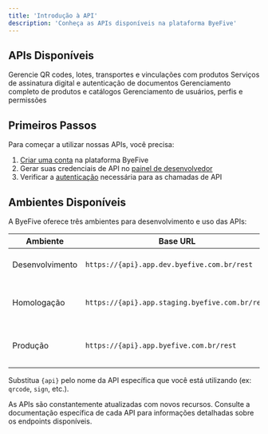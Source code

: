 ```yaml
---
title: 'Introdução à API'
description: 'Conheça as APIs disponíveis na plataforma ByeFive'
---
```


## APIs Disponíveis

<CardGroup cols={2}>
  <Card 
    title="QR Codes API" 
    icon="qrcode" 
    href="/api-reference/qr-codes/introduction"
  >
    Gerencie QR codes, lotes, transportes e vinculações com produtos
  </Card>
  <Card 
    title="Sign API" 
    icon="signature" 
    href="/api-reference/sign/introduction"
  >
    Serviços de assinatura digital e autenticação de documentos
  </Card>
  <Card 
    title="Products API" 
    icon="box" 
    href="/api-reference/products/introduction"
  >
    Gerenciamento completo de produtos e catálogos
  </Card>
  <Card 
    title="Users API" 
    icon="users" 
    href="/api-reference/users/introduction"
  >
    Gerenciamento de usuários, perfis e permissões
  </Card>
</CardGroup>

## Primeiros Passos

Para começar a utilizar nossas APIs, você precisa:

1. [Criar uma conta](https://dashboard.byefive.com.br/signup) na plataforma ByeFive
2. Gerar suas credenciais de API no [painel de desenvolvedor](https://dashboard.byefive.com.br/developer)
3. Verificar a [autenticação](/api-reference/authentication) necessária para as chamadas de API

## Ambientes Disponíveis

A ByeFive oferece três ambientes para desenvolvimento e uso das APIs:

| Ambiente | Base URL | Descrição |
|----------|----------|-----------|
| Desenvolvimento | `https://{api}.app.dev.byefive.com.br/rest` | Para testes durante o desenvolvimento |
| Homologação | `https://{api}.app.staging.byefive.com.br/rest` | Para validar integrações antes da produção |
| Produção | `https://{api}.app.byefive.com.br/rest` | Ambiente de produção para uso em sistemas reais |

Substitua `{api}` pelo nome da API específica que você está utilizando (ex: `qrcode`, `sign`, etc.).

<Note>
  As APIs são constantemente atualizadas com novos recursos. Consulte a documentação específica de cada API para informações detalhadas sobre os endpoints disponíveis.
</Note>